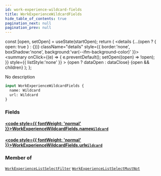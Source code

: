 ```yaml
---
id: work-experience-wildcard-fields
title: WorkExperienceWildcardFields
hide_table_of_contents: true
pagination_next: null
pagination_prev: null
---
```







  const [open, setOpen] = useState(startOpen);
  return (
    <details {...(open ? { open: true } : {})} className="details" style={{ border:'none', boxShadow:'none', background:'var(--ifm-background-color)' }}>
      <summary
        onClick={(e) => {
          e.preventDefault();
          setOpen((open) => !open);
        }}
        style={{ listStyle:'none' }}
      >
      {open ? dataOpen : dataClose}
      </summary>
      {open && children}
    </details>
  );
};




No description


```graphql
input WorkExperienceWildcardFields {
  name: Wildcard
  url: Wildcard
}
```




### Fields

#### [<code style={{ fontWeight: 'normal' }}>WorkExperienceWildcardFields.<b>name</b></code>](#)<Bullet />[`Wildcard`](/cris/inputs/wildcard) <Badge class="secondary" text="input"/>
> 
> 

#### [<code style={{ fontWeight: 'normal' }}>WorkExperienceWildcardFields.<b>url</b></code>](#)<Bullet />[`Wildcard`](/cris/inputs/wildcard) <Badge class="secondary" text="input"/>
> 
> 



### Member of

[`WorkExperienceListSelectFilter`](/cris/inputs/work-experience-list-select-filter)  <Badge class="secondary" text="input"/><Bullet />[`WorkExperienceListSelectMustNot`](/cris/inputs/work-experience-list-select-must-not)  <Badge class="secondary" text="input"/>

